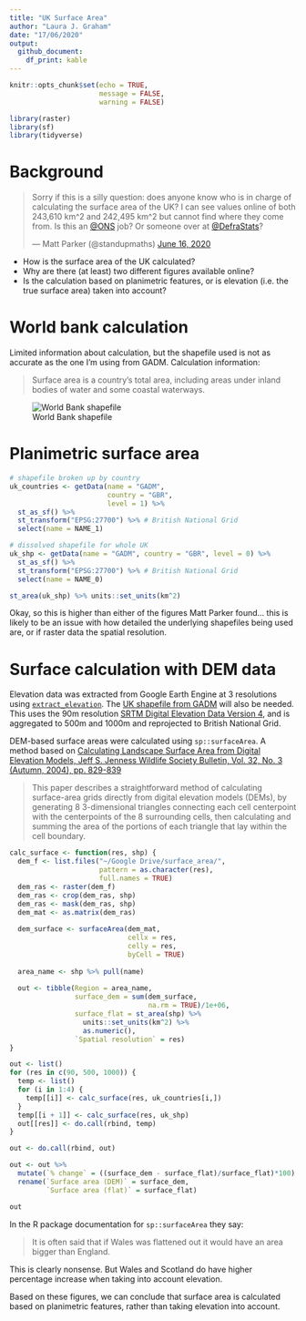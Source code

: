 ```yaml
---
title: "UK Surface Area"
author: "Laura J. Graham"
date: "17/06/2020"
output: 
  github_document: 
    df_print: kable
---
```


```r
knitr::opts_chunk$set(echo = TRUE, 
                      message = FALSE,
                      warning = FALSE)
```


```r
library(raster)
library(sf)
library(tidyverse)
```

# Background

<blockquote class="twitter-tweet" data-partner="tweetdeck"><p lang="en" dir="ltr">Sorry if this is a silly question: does anyone know who is in charge of calculating the surface area of the UK? I can see values online of both 243,610 km^2 and 242,495 km^2 but cannot find where they come from. Is this an <a href="https://twitter.com/ONS?ref_src=twsrc%5Etfw">@ONS</a> job? Or someone over at <a href="https://twitter.com/DefraStats?ref_src=twsrc%5Etfw">@DefraStats</a>?</p>&mdash; Matt Parker (@standupmaths) <a href="https://twitter.com/standupmaths/status/1272856901374672901?ref_src=twsrc%5Etfw">June 16, 2020</a></blockquote>
<script async src="https://platform.twitter.com/widgets.js" charset="utf-8"></script>

- How is the surface area of the UK calculated? 
- Why are there (at least) two different figures available online? 
- Is the calculation based on planimetric features, or is elevation (i.e. the true surface area) taken into account? 

# World bank calculation

Limited information about calculation, but the shapefile used is not as accurate as the one I'm using from GADM. Calculation information:

> Surface area is a country's total area, including areas under inland bodies of water and some coastal waterways. 

![World Bank shapefile](world_bank_sa.png)

# Planimetric surface area 

```r
# shapefile broken up by country
uk_countries <- getData(name = "GADM", 
                        country = "GBR", 
                        level = 1) %>% 
  st_as_sf() %>% 
  st_transform("EPSG:27700") %>% # British National Grid
  select(name = NAME_1)

# dissolved shapefile for whole UK
uk_shp <- getData(name = "GADM", country = "GBR", level = 0) %>% 
  st_as_sf() %>% 
  st_transform("EPSG:27700") %>% # British National Grid
  select(name = NAME_0)

st_area(uk_shp) %>% units::set_units(km^2)
```

Okay, so this is higher than either of the figures Matt Parker found... this is likely to be an issue with how detailed the underlying shapefiles being used are, or if raster data the spatial resolution. 

# Surface calculation with DEM data

Elevation data was extracted from Google Earth Engine at 3 resolutions using [`extract_elevation`](https://code.earthengine.google.com/f564497cdfdbe45cfbbe8030ab30a808). The [UK shapefile from GADM](https://code.earthengine.google.com/?asset=users/LauraJaneEGraham/UK_countries) will also be needed. This uses the 90m resolution [SRTM Digital Elevation Data Version 4](https://developers.google.com/earth-engine/datasets/catalog/CGIAR_SRTM90_V4), and is aggregated to 500m and 1000m and reprojected to British National Grid. 

DEM-based surface areas were calculated using `sp::surfaceArea`. A method based on [Calculating Landscape Surface Area from Digital Elevation Models, Jeff S. Jenness Wildlife Society Bulletin, Vol. 32, No. 3 (Autumn, 2004), pp. 829-839](https://www.fs.usda.gov/treesearch/pubs/20437)

> This paper describes a straightforward method of calculating surface-area grids directly from digital elevation models (DEMs), by generating 8 3-dimensional triangles connecting each cell centerpoint with the centerpoints of the 8 surrounding cells, then calculating and summing the area of the portions of each triangle that lay within the cell boundary. 

```r
calc_surface <- function(res, shp) {
  dem_f <- list.files("~/Google Drive/surface_area/", 
                      pattern = as.character(res), 
                      full.names = TRUE)
  dem_ras <- raster(dem_f)
  dem_ras <- crop(dem_ras, shp)
  dem_ras <- mask(dem_ras, shp)
  dem_mat <- as.matrix(dem_ras)
  
  dem_surface <- surfaceArea(dem_mat, 
                             cellx = res, 
                             celly = res, 
                             byCell = TRUE)
  
  area_name <- shp %>% pull(name)
  
  out <- tibble(Region = area_name, 
                surface_dem = sum(dem_surface,
                                  na.rm = TRUE)/1e+06, 
                surface_flat = st_area(shp) %>% 
                  units::set_units(km^2) %>% 
                  as.numeric(), 
                `Spatial resolution` = res)
}

out <- list()
for (res in c(90, 500, 1000)) {
  temp <- list()
  for (i in 1:4) {
    temp[[i]] <- calc_surface(res, uk_countries[i,])
  }
  temp[[i + 1]] <- calc_surface(res, uk_shp)
  out[[res]] <- do.call(rbind, temp)
}

out <- do.call(rbind, out)

out <- out %>% 
  mutate(`% change` = ((surface_dem - surface_flat)/surface_flat)*100) %>% 
  rename(`Surface area (DEM)` = surface_dem,
         `Surface area (flat)` = surface_flat)

out
```

In the R package documentation for `sp::surfaceArea` they say: 

> It is often said that if Wales was flattened out it would have an area bigger than England.

This is clearly nonsense. But Wales and Scotland do have higher percentage increase when taking into account elevation. 

Based on these figures, we can conclude that surface area is calculated based on planimetric features, rather than taking elevation into account.


